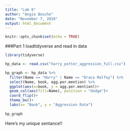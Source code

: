 ```yaml
---
title: "Lab 6"
author: "Angie Bouche"
date: "November 7, 2018"
output: html_document
---
```


```r
knitr::opts_chunk$set(echo = TRUE)
```


###Part 1 loadtidyverse and read in data

```r
library(tidyverse)

hp_data <- read.csv("harry_potter_aggression_full.csv")

```

```r
hp_graph <- hp_data %>% 
  filter(Name == "Harry" | Name == "Draco Malfoy") %>% 
  select(Name, book, agg.per.mention) %>% 
  ggplot(aes(x=book, y = agg.per.mention))+
  geom_col(aes(fill=Name), position = "dodge")+
  coord_flip()+
  theme_bw()+
  labs(x= "Book", y = "Aggression Rate")
  
hp_graph  

```

Here's my unique sentance!!
